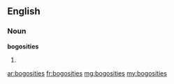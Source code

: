 ==English==

===Noun===
'''bogosities'''

# {{plural of|bogosity}}

[[ar:bogosities]]
[[fr:bogosities]]
[[mg:bogosities]]
[[my:bogosities]]